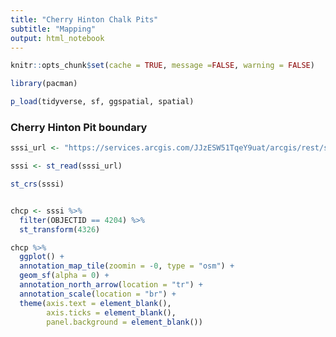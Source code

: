 ```yaml
---
title: "Cherry Hinton Chalk Pits"
subtitle: "Mapping"
output: html_notebook
---
```


```r
knitr::opts_chunk$set(cache = TRUE, message =FALSE, warning = FALSE)

library(pacman)

p_load(tidyverse, sf, ggspatial, spatial)


```

### Cherry Hinton Pit boundary

```r

sssi_url <- "https://services.arcgis.com/JJzESW51TqeY9uat/arcgis/rest/services/SSSI_England/FeatureServer/0/query?outFields=*&where=1%3D1&f=geojson"

sssi <- st_read(sssi_url)

st_crs(sssi)


chcp <- sssi %>%
  filter(OBJECTID == 4204) %>%
  st_transform(4326)

chcp %>%
  ggplot() +
  annotation_map_tile(zoomin = -0, type = "osm") +
  geom_sf(alpha = 0) +
  annotation_north_arrow(location = "tr") +
  annotation_scale(location = "br") +
  theme(axis.text = element_blank(), 
        axis.ticks = element_blank(), 
        panel.background = element_blank())
  




```


